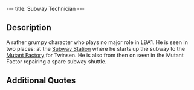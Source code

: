 ---
title: Subway Technician
---

{{twinsunica import}}{{Infobox Character
 |image=‎Subway_Technician.JPG
 |race=grobo
 |gender=Male
 |size=average
 |age=Adult
 |magical=
 |lba1=yes
 |lba2=
 |alignment=
 |occupation=
 |requires=
 |amount=
 |fam1=
 |fam2=
 |planet=
 |island=
 |building=
}}
{{Quote
 |quote=Yes, I know, you also want me to start the transporter. Ok, stand in front of it, I'll start it up.
 |character=Subway technician}}

==Description==
A rather grumpy character who plays no major role in LBA1. He is seen in two places: at the [[Subway Station]] where he starts up the subway to the [[Mutant Factory]] for Twinsen. 
He is also from then on seen in the Mutant Factor repairing a spare subway shuttle.

==Additional Quotes==

{{Quote
 |quote=Leave me alone! I've got work to do, and no time to play!
 |character=Subway technician}}

<!-- remove these category links when they're all automated by categorizers...
[[Category:Grobos]]
[[Category:Average characters]]
[[Category:Male characters]]
[[Category:Adult characters]]
[[Category:Hamalayi Mountains inhabitants]] -->